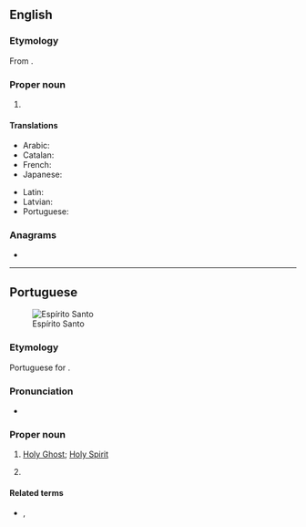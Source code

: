 {{also|Espiritu Santo}}

==English==
{{wikipedia}}

===Etymology===
From {{bor|en|pt|Espírito Santo||Holy Ghost}}.

===Proper noun===
{{en-proper noun|head=Espírito Santo}}

# {{place|en|state|r/Southeast Region|c/Brazil|capital=Vitória}}

====Translations====
{{trans-top|state in south-eastern Brazil}}
* Arabic: {{t|ar|إسبيريتو سانتو}}
* Catalan: {{t|ca|Espírito Santo|m}}
* French: {{t+|fr|Espírito Santo|m}}
* Japanese: {{t|ja|エスピリトサント|tr=Esupiritosanto}}
{{trans-mid}}
* Latin: {{t|la|Spiritus Sanctus|m}}
* Latvian: {{t|lv|Espīritu Santu}}
* Portuguese: {{t+|pt|Espírito Santo|m}}
{{trans-bottom}}

===Anagrams===
* {{anagrams|en|a=aeiinooprsstt|operationists|posterisation}}

----

==Portuguese==
[[Image:Brazil State EspiritoSanto.svg|thumb|Espírito Santo]]

===Etymology===
Portuguese for {{m|en|Holy Ghost}}.

===Pronunciation===
{{pt-IPA}}
* {{audio|pt|Pt-br Espírito Santo.ogg|Audio (BR)}}

===Proper noun===
{{pt-proper noun|m}}

# {{lb|pt|Christianity}} [[Holy Ghost]]; [[Holy Spirit]] {{gloss|one of the three figures of the Holy Trinity}}
# {{place|pt|state|macroregion/pt:Southeast Region|c/pt:Brazil|capital=pt:Vitória}}
#: {{syn|pt|ES}} {{gloss|abbreviation}}

====Related terms====
* {{l|pt|capixaba}}, {{l|pt|espírito-santense}} {{gloss|[[demonym]]s of the state}}